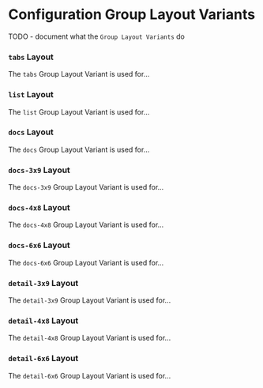 
<Meta title="Docs/Configuration/Configuration Group/Layout Variants" />

# Configuration Group Layout Variants

TODO - document what the `Group Layout Variants` do

### `tabs` Layout

The `tabs` Group Layout Variant is used for...

<Story id="components-projecteditor-configurationeditor-configurationinput-tabs--allowdisable-false" />

### `list` Layout

The `list` Group Layout Variant is used for...

<Story id="components-projecteditor-configurationeditor-configurationinput-list--allowdisable-false" />

### `docs` Layout

The `docs` Group Layout Variant is used for...

<Story id="components-projecteditor-configurationeditor-configurationinput-docs--allowdisable-false" />

### `docs-3x9` Layout

The `docs-3x9` Group Layout Variant is used for...

<Story id="components-projecteditor-configurationeditor-configurationinput-docs-3x9--allowdisable-false" />

### `docs-4x8` Layout

The `docs-4x8` Group Layout Variant is used for...

<Story id="components-projecteditor-configurationeditor-configurationinput-docs-4x8--allowdisable-false" />

### `docs-6x6` Layout

The `docs-6x6` Group Layout Variant is used for...

<Story id="components-projecteditor-configurationeditor-configurationinput-docs-6x6--allowdisable-false" />

### `detail-3x9` Layout

The `detail-3x9` Group Layout Variant is used for...

<Story id="components-projecteditor-configurationeditor-configurationinput-detail-3x9--allowdisable-false" />

### `detail-4x8` Layout

The `detail-4x8` Group Layout Variant is used for...

<Story id="components-projecteditor-configurationeditor-configurationinput-detail-4x8--allowdisable-false" />

### `detail-6x6` Layout

The `detail-6x6` Group Layout Variant is used for...

<Story id="components-projecteditor-configurationeditor-configurationinput-detail-6x6--allowdisable-false" />
